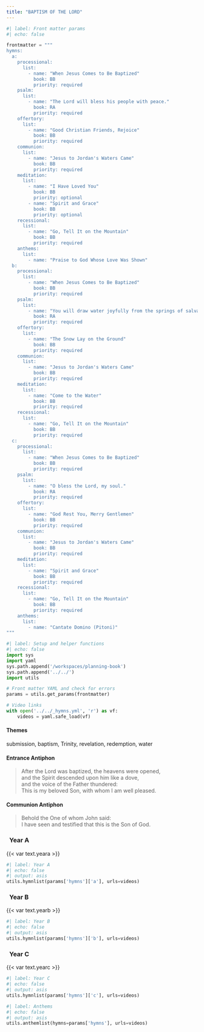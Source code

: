 ```yaml
---
title: "BAPTISM OF THE LORD"
---
```


```python
#| label: Front matter params
#| echo: false

frontmatter = """
hymns:
  a:
    processional:
      list:
        - name: "When Jesus Comes to Be Baptized"
          book: BB
          priority: required
    psalm:
      list:
        - name: "The Lord will bless his people with peace."
          book: RA
          priority: required
    offertory:
      list:
        - name: "Good Christian Friends, Rejoice"
          book: BB
          priority: required
    communion:
      list:
        - name: "Jesus to Jordan's Waters Came"
          book: BB
          priority: required
    meditation:
      list:
        - name: "I Have Loved You"
          book: BB
          priority: optional
        - name: "Spirit and Grace"
          book: BB
          priority: optional
    recessional:
      list:
        - name: "Go, Tell It on the Mountain"
          book: BB
          priority: required
    anthems:
      list:
        - name: "Praise to God Whose Love Was Shown"
  b:
    processional:
      list:
        - name: "When Jesus Comes to Be Baptized"
          book: BB
          priority: required
    psalm:
      list:
        - name: "You will draw water joyfully from the springs of salvation."
          book: RA
          priority: required
    offertory:
      list:
        - name: "The Snow Lay on the Ground"
          book: BB
          priority: required
    communion:
      list:
        - name: "Jesus to Jordan's Waters Came"
          book: BB
          priority: required
    meditation:
      list:
        - name: "Come to the Water"
          book: BB
          priority: required
    recessional:
      list:
        - name: "Go, Tell It on the Mountain"
          book: BB
          priority: required
  c:
    processional:
      list:
        - name: "When Jesus Comes to Be Baptized"
          book: BB
          priority: required
    psalm:
      list:
        - name: "O bless the Lord, my soul."
          book: RA
          priority: required
    offertory:
      list:
        - name: "God Rest You, Merry Gentlemen"
          book: BB
          priority: required
    communion:
      list:
        - name: "Jesus to Jordan's Waters Came"
          book: BB
          priority: required
    meditation:
      list:
        - name: "Spirit and Grace"
          book: BB
          priority: required
    recessional:
      list:
        - name: "Go, Tell It on the Mountain"
          book: BB
          priority: required
    anthems:
      list:
        - name: "Cantate Domino (Pitoni)"
"""
```

```python
#| label: Setup and helper functions
#| echo: false
import sys
import yaml
sys.path.append('/workspaces/planning-book')
sys.path.append('../../')
import utils

# Front matter YAML and check for errors
params = utils.get_params(frontmatter)

# Video links
with open('../../_hymns.yml', 'r') as vf:
    videos = yaml.safe_load(vf)
```

:::  {.red}
#### **Themes**
:::

submission, baptism, Trinity, revelation, redemption, water

:::  {.red}
#### **Entrance Antiphon**
:::

> After the Lord was baptized, the heavens were opened,  
> and the Spirit descended upon him like a dove,  
> and the voice of the Father thundered:  
> This is my beloved Son, with whom I am well pleased.

:::  {.red}
#### **Communion Antiphon**
:::

> Behold the One of whom John said:  
> I have seen and testified that this is the Son of God.

::: {.titlered}
### &nbsp; Year A
:::
{{< var text.yeara >}}

```python
#| label: Year A
#| echo: false
#| output: asis
utils.hymnlist(params['hymns']['a'], urls=videos)
```

::: {.titlered}
### &nbsp; Year B
:::
{{< var text.yearb >}}

```python
#| label: Year B
#| echo: false
#| output: asis
utils.hymnlist(params['hymns']['b'], urls=videos)
```

::: {.titlered}
### &nbsp; Year C
:::
{{< var text.yearc >}}

```python
#| label: Year C
#| echo: false
#| output: asis
utils.hymnlist(params['hymns']['c'], urls=videos)
```

```python
#| label: Anthems
#| echo: false
#| output: asis
utils.anthemlist(hymns=params['hymns'], urls=videos)
```
